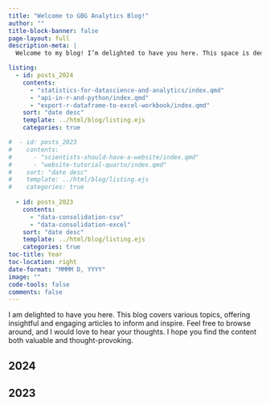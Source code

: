 ```yaml
---
title: "Welcome to GBG Analytics Blog!"
author: ""
title-block-banner: false
page-layout: full
description-meta: |
  Welcome to my blog! I’m delighted to have you here. This space is dedicated to a diverse range of topics, offering insightful articles designed to inform and engage. Feel free to explore, and I look forward to hearing your thoughts. I hope you find the content both valuable and inspiring!

listing:
  - id: posts_2024
    contents: 
      - "statistics-for-datascience-and-analytics/index.qmd"
      - "api-in-r-and-python/index.qmd"
      - "export-r-dataframe-to-excel-workbook/index.qmd"
    sort: "date desc"
    template: ../html/blog/listing.ejs
    categories: true

#  - id: posts_2023
#    contents: 
#      - "scientists-should-have-a-website/index.qmd"
#      - "website-tutorial-quarto/index.qmd"
#    sort: "date desc"
#    template: ../html/blog/listing.ejs
#    categories: true
    
  - id: posts_2023
    contents: 
      - "data-consolidation-csv"
      - "data-consolidation-excel"
    sort: "date desc"
    template: ../html/blog/listing.ejs
    categories: true
toc-title: Year
toc-location: right
date-format: "MMMM D, YYYY"
image: ""
code-tools: false
comments: false
---
```


I am delighted to have you here. This blog covers various topics, offering insightful and engaging articles to inform and inspire. Feel free to browse around, and I would love to hear your thoughts. I hope you find the content both valuable and thought-provoking.

## 2024

::: {#posts_2024}
:::

## 2023

::: {#posts_2023}
:::
